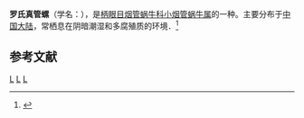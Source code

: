 {{Speciesbox
| taxon = Euphaedusa lorraini
| binomial_authority = (Menke, 1856)
}}
'''罗氏真管螺'''（学名：''{{lang|la|Euphaedusa lorraini}}''），是[[柄眼目|柄眼目]][[烟管蜗牛科|烟管蜗牛科]][[小烟管蜗牛属|小烟管蜗牛属]]的一种。主要分布于[[中国大陆|中国大陆]]，常栖息在阴暗潮湿和多腐殖质的环境．<ref>{{cite web|url=http://shell.sinica.edu.tw/chinese/shellbase_detail.php?science_no=5936|title=国际贝库：罗氏真管螺|publisher=台湾贝类资料库|accessdate=2009-08-11}}</ref>

== 参考文献 ==
{{reflist}}
{{taxonbar}}
[[Category:_1856年描述的动物|L]]
[[Category:小烟管蜗牛属|L]]
[[Category:香港蝸牛|L]]